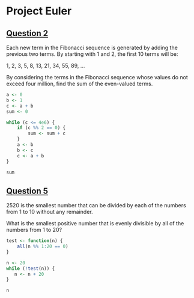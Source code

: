 # Project Euler

## [Question 2](https://projecteuler.net/problem=2)

Each new term in the Fibonacci sequence is generated by adding the previous two
terms. By starting with 1 and 2, the first 10 terms will be:

1, 2, 3, 5, 8, 13, 21, 34, 55, 89, ...

By considering the terms in the Fibonacci sequence whose values do not exceed
four million, find the sum of the even-valued terms.

```R
a <- 0
b <- 1
c <- a + b
sum <- 0

while (c <= 4e6) {
    if (c %% 2 == 0) {
        sum <- sum + c
    }
    a <- b
    b <- c
    c <- a + b
}

sum
```

## [Question 5](https://projecteuler.net/problem=5)

2520 is the smallest number that can be divided by each of the numbers from 1 to
10 without any remainder.

What is the smallest positive number that is evenly divisible by all of the
numbers from 1 to 20?

```R
test <- function(n) {
    all(n %% 1:20 == 0)
}

n <- 20
while (!test(n)) {
   n <- n + 20
}

n
```
